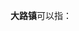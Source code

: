 '''大路镇'''可以指：
{{PRC admin/disambig|15/06/22/102/000|22/05/82/107/000|32/11/02/151/000|46/90/02/110/000|34/13/23/202/000}}
{{disambig|cat=三字中国镇名消歧义}}
